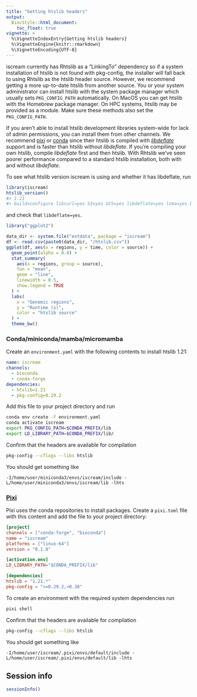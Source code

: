 ```yaml
---
title: "Getting htslib headers"
output:
  BiocStyle::html_document:
    toc_float: true
vignette: >
  %\VignetteIndexEntry{Getting htslib headers}
  %\VignetteEngine{knitr::rmarkdown}
  %\VignetteEncoding{UTF-8}
---
```


iscream currently has Rhtslib as a "LinkingTo" dependency so if a system
installation of htslib is not found with pkg-config, the installer will fall
back to using Rhtslib as the htslib header source. However, we recommend getting
a more up-to-date htslib from another source. You or your system administrator
can install htslib with the system package manager which usually sets
`PKG_CONFIG_PATH` automatically. On MacOS you can get htslib with the Homebrew
package manager. On HPC systems, htslib may be provided as a module. Make sure
these methods also set the `PKG_CONFIG_PATH`.

If you aren't able to install htslib development libraries system-wide for lack
of admin permissions, you can install them from other channels. We recommend
[pixi](#pixi) or [conda](#conda) since their htslib is compiled with
[*libdeflate*](https://github.com/ebiggers/libdeflate) support and is faster
than htslib without *libdeflate*. If you're compiling your own htslib, compile
*libdeflate* first and then htslib. With Rhtslib we've seen poorer performance
compared to a standard htslib installation, both with and without *libdeflate*.

To see what htslib version iscream is using and whether it has libdeflate, run

```r
library(iscream)
htslib_version()
#> 1.21
#> build=configure libcurl=yes S3=yes GCS=yes libdeflate=yes lzma=yes bzip2=yes plugins=no htscodecs=1.6.1
```

and check that `libdeflate=yes`.


```r
library("ggplot2")
```

```r
data_dir <- system.file("extdata", package = "iscream")
df <- read.csv(paste0(data_dir, "/htslib.csv"))
ggplot(df, aes(x = regions, y = time, color = source)) +
  geom_point(alpha = 0.8) +
  stat_summary(
    aes(x = regions, group = source),
    fun = "mean",
    geom = "line",
    linewidth = 0.5,
    show.legend = TRUE
  ) +
  labs(
    x = "Genomic regions",
    y = "Runtime (s)",
    color = "htslib source"
  ) +
  theme_bw()


```

### Conda/miniconda/mamba/micromamba

Create an `environment.yaml` with the following contents to install htslib 1.21:

```yaml
name: iscream
channels:
  - bioconda
  - conda-forge
dependencies:
  - htslib=1.21
  - pkg-config=0.29.2
```

Add this file to your project directory and run

```bash
conda env create -f environment.yaml
conda activate iscream
export PKG_CONFIG_PATH=$CONDA_PREFIX/lib
export LD_LIBRARY_PATH=$CONDA_PREFIX/lib/
```

Confirm that the headers are available for compilation
```bash
pkg-config --cflags --libs htslib
```

You should get something like

```
-I/home/user/miniconda3/envs/iscream/include -L/home/user/miniconda3/envs/iscream/lib -lhts
```

### [Pixi](https://pixi.sh/latest/)

Pixi uses the conda repositories to install packages. Create a `pixi.toml` file
with this content and add the file to your project directory:

```toml
[project]
channels = ["conda-forge", "bioconda"]
name = "iscream"
platforms = ["linux-64"]
version = "0.1.0"

[activation.env]
LD_LIBRARY_PATH="$CONDA_PREFIX/lib"

[dependencies]
htslib = "1.21.*"
pkg-config = ">=0.29.2,<0.30"
```

To create an environment with the required system dependencies run

```bash
pixi shell
```

Confirm that the headers are available for compilation
```bash
pkg-config --cflags --libs htslib
```

You should get something like

```
-I/home/user/iscream/.pixi/envs/default/include -L/home/user/iscream/.pixi/envs/default/lib -lhts
```

## Session info

```r
sessionInfo()
```
